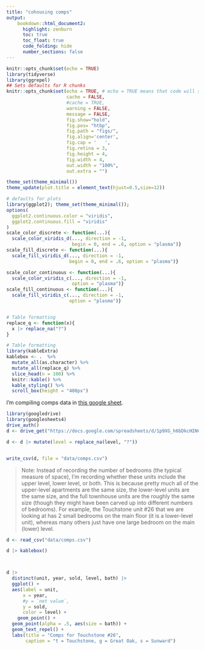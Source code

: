 ```yaml
---
title: "cohousing comps"
output:
    bookdown::html_document2:
      highlight: zenburn
      toc: true
      toc_float: true
      code_folding: hide
      number_sections: false
---
```


```r
knitr::opts_chunk$set(echo = TRUE)
library(tidyverse)
library(ggrepel)
## Sets defaults for R chunks
knitr::opts_chunk$set(echo = TRUE, # echo = TRUE means that code will show
                      cache = FALSE,
                      #cache = TRUE,
                      warning = FALSE,
                      message = FALSE,
                      fig.show="hold",
                      fig.pos= "htbp",
                      fig.path = "figs/",
                      fig.align='center',
                      fig.cap = '   ',
                      fig.retina = 3,
                      fig.height = 4,
                      fig.width = 4,
                      out.width = "100%",
                      out.extra = "")

theme_set(theme_minimal())
theme_update(plot.title = element_text(hjust=0.5,size=12))

# defaults for plots
library(ggplot2); theme_set(theme_minimal());
options(
  ggplot2.continuous.color = "viridis",
  ggplot2.continuous.fill = "viridis"
)
scale_color_discrete <- function(...){
  scale_color_viridis_d(..., direction = -1,
                        begin = 0, end = .6, option = "plasma")}
scale_fill_discrete <- function(...){
  scale_fill_viridis_d(..., direction = -1,
                       begin = 0, end = .6, option = "plasma")}

scale_color_continuous <- function(...){
  scale_color_viridis_c(..., direction = -1,
                        option = "plasma")}
scale_fill_continuous <- function(...){
  scale_fill_viridis_c(..., direction = -1,
                       option = "plasma")}


# Table formatting
replace_q <- function(x){
  x |> replace_na("?")
}

# Table formatting
library(kableExtra)
kablebox <- .  %>% 
  mutate_all(as.character) %>%
  mutate_all(replace_q) %>%
  slice_head(n = 100) %>%
  knitr::kable() %>%
  kable_styling() %>%
  scroll_box(height = "400px")
```

I'm compiling comps data in [this google sheet](https://docs.google.com/spreadsheets/d/1p9XG_h6bDkcHINCmrU-MX_cS5295tX7acTKX56SOM-A/edit#gid=0).

```r
library(googledrive)
library(googlesheets4)
drive_auth()
d <- drive_get("https://docs.google.com/spreadsheets/d/1p9XG_h6bDkcHINCmrU-MX_cS5295tX7acTKX56SOM-A/edit#gid=0") %>% read_sheet()

d <- d |> mutate(level = replace_na(level, "?"))


write_csv(d, file = "data/comps.csv")
```

> Note: Instead of recording the number of bedrooms (the typical measure of space), I'm recording whether these units include the upper level, lower level, or both. This is because pretty much all of the upper-level apartments are the same size, the lower-level units are the same size, and the full townhouse units are the roughly the same size (though they might have been carved up into different numbers of bedrooms). For example, the Touchstone unit #26 that we are looking at has 2 small bedrooms on the main floor (it is a lower-level unit), whereas many others just have one large bedroom on the main (lower) level.

```r
d <- read_csv("data/comps.csv")

d |> kablebox()



d |>
  distinct(unit, year, sold, level, bath) |>
  ggplot() + 
  aes(label = unit,
      x = year,
      #y = `net value`,
      y = sold,
      color = level) +
    geom_point() +
  geom_point(alpha = .5, aes(size = bath)) +
  geom_text_repel() +
  labs(title = "Comps for Touchstone #26",
       caption = "t = Touchstone, g = Great Oak, s = Sunward")


```